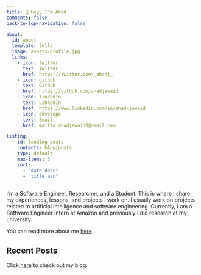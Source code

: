 ```yaml
---
title: 👋 Hey, I'm Ahad
comments: false
back-to-top-navigation: false

about:
  id: about
  template: jolla
  image: assets/profile.jpg
  links:
    - icon: twitter
      text: Twitter
      href: https://twitter.com\_ahadj_
    - icon: github
      text: Github
      href: https://github.com/ahadjawaid
    - icon: linkedin
      text: LinkedIn
      href: https://www.linkedin.com/in/ahad-jawaid
    - icon: envelope
      text: Email
      href: mailto:ahadjawaid0@gmail.com

listing:
  - id: landing-posts
    contents: blog/posts
    type: default
    max-items: 3
    sort: 
      - "date desc"
      - "title asc"
---
```


:::{#about}
I'm a Software Engineer, Researcher, and a Student. This is where I share my experiences, lessons, and projects I work on. I usually work on projects related to artificial intelligence and software engineering. Currently, I am a Software Engineer Intern at Amazon and previously I did research at my university.

You can read more about me [here](about.qmd).

:::

## Recent Posts
Click [here](blog/index.qmd) to check out my blog.

:::{#landing-posts}
:::
